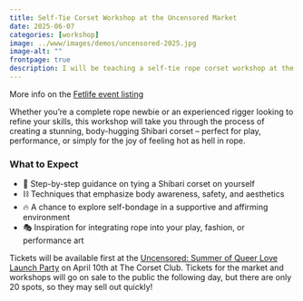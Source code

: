 ```yaml
---
title: Self-Tie Corset Workshop at the Uncensored Market
date: 2025-06-07
categories: [workshop]
image: ../www/images/demos/uncensored-2025.jpg
image-alt: ""
frontpage: true
description: I will be teaching a self-tie rope corset workshop at the Uncensored Market on June 7th, 2:00-3:00 at the QMU
---
```


More info on the [Fetlife event listing](https://fetlife.com/events/1747557)

Whether you're a complete rope newbie or an experienced rigger looking to refine your skills, this workshop will take you through the process of creating a stunning, body-hugging Shibari corset -- perfect for play, performance, or simply for the joy of feeling hot as hell in rope.

### What to Expect

- 🌸 Step-by-step guidance on tying a Shibari corset on yourself
- ⛓️ Techniques that emphasize body awareness, safety, and aesthetics
- 🔥 A chance to explore self-bondage in a supportive and affirming environment
- 🎭 Inspiration for integrating rope into your play, fashion, or performance art

Tickets will be available first at the [Uncensored: Summer of Queer Love Launch Party](https://www.skiddle.com/whats-on/Glasgow/The-Corset-Club/Uncensored-Launch/40802112/) on April 10th at The Corset Club. Tickets for the market and workshops will go on sale to the public the following day, but there are only 20 spots, so they may sell out quickly!